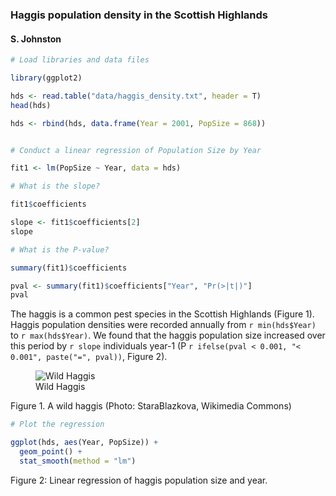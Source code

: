 ### Haggis population density in the Scottish Highlands
#### S. Johnston

```r
# Load libraries and data files

library(ggplot2)

hds <- read.table("data/haggis_density.txt", header = T)
head(hds)

hds <- rbind(hds, data.frame(Year = 2001, PopSize = 868))


# Conduct a linear regression of Population Size by Year

fit1 <- lm(PopSize ~ Year, data = hds)

# What is the slope?

fit1$coefficients

slope <- fit1$coefficients[2]
slope

# What is the P-value?

summary(fit1)$coefficients

pval <- summary(fit1)$coefficients["Year", "Pr(>|t|)"]
pval
```


The haggis is a common pest species in the Scottish Highlands (Figure 1). Haggis population densities were recorded annually from ```r min(hds$Year)``` to ```r max(hds$Year)```. We found that the haggis population size increased over this period by ```r slope``` individuals year-1 (P ```r ifelse(pval < 0.001, "< 0.001", paste("=", pval))```, Figure 2).

 
![Wild Haggis](images/WildHaggis.jpg)

Figure 1. A wild haggis (Photo: StaraBlazkova, Wikimedia Commons)
 
 
```r
# Plot the regression

ggplot(hds, aes(Year, PopSize)) +
  geom_point() + 
  stat_smooth(method = "lm")
```

Figure 2: Linear regression of haggis population size and year. 

